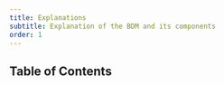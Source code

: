 ```yaml
---
title: Explanations
subtitle: Explanation of the BDM and its components
order: 1
---
```


## Table of Contents

